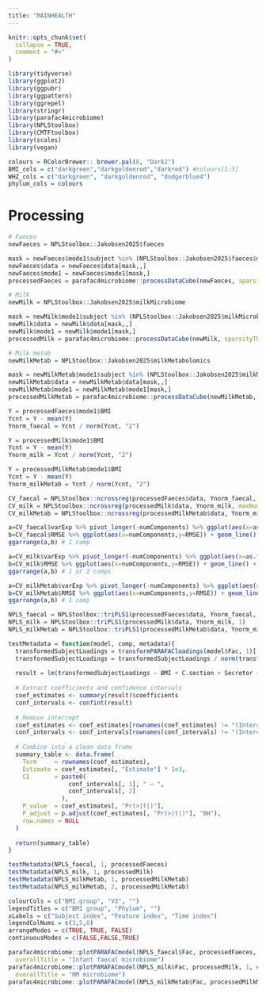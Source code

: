 ```yaml
---
title: "MAINHEALTH"
---
```


```r
knitr::opts_chunk$set(
  collapse = TRUE,
  comment = "#>"
)
```

```r
library(tidyverse)
library(ggplot2)
library(ggpubr)
library(ggpattern)
library(ggrepel)
library(stringr)
library(parafac4microbiome)
library(NPLStoolbox)
library(CMTFtoolbox)
library(scales)
library(vegan)
```

```r
colours = RColorBrewer:: brewer.pal(8, "Dark2")
BMI_cols = c("darkgreen","darkgoldenrod","darkred") #colours[1:3]
WHZ_cols = c("darkgreen", "darkgoldenrod", "dodgerblue4")
phylum_cols = colours
```

# Processing
```r
# Faeces
newFaeces = NPLStoolbox::Jakobsen2025$faeces

mask = newFaeces$mode1$subject %in% (NPLStoolbox::Jakobsen2025$faeces$mode1 %>% filter(!is.na(BMI)) %>% select(subject) %>% pull())
newFaeces$data = newFaeces$data[mask,,]
newFaeces$mode1 = newFaeces$mode1[mask,]
processedFaeces = parafac4microbiome::processDataCube(newFaeces, sparsityThreshold = 0.75, centerMode=1, scaleMode=2)

# Milk
newMilk = NPLStoolbox::Jakobsen2025$milkMicrobiome

mask = newMilk$mode1$subject %in% (NPLStoolbox::Jakobsen2025$milkMicrobiome$mode1 %>% filter(!is.na(BMI)) %>% select(subject) %>% pull())
newMilk$data = newMilk$data[mask,,]
newMilk$mode1 = newMilk$mode1[mask,]
processedMilk = parafac4microbiome::processDataCube(newMilk, sparsityThreshold=0.85, centerMode=1, scaleMode=2)

# Milk metab
newMilkMetab = NPLStoolbox::Jakobsen2025$milkMetabolomics

mask = newMilkMetab$mode1$subject %in% (NPLStoolbox::Jakobsen2025$milkMetabolomics$mode1 %>% filter(!is.na(BMI)) %>% select(subject) %>% pull())
newMilkMetab$data = newMilkMetab$data[mask,,]
newMilkMetab$mode1 = newMilkMetab$mode1[mask,]
processedMilkMetab = parafac4microbiome::processDataCube(newMilkMetab, CLR=FALSE, centerMode=1, scaleMode=2)
```

```r
Y = processedFaeces$mode1$BMI
Ycnt = Y - mean(Y)
Ynorm_faecal = Ycnt / norm(Ycnt, "2")

Y = processedMilk$mode1$BMI
Ycnt = Y - mean(Y)
Ynorm_milk = Ycnt / norm(Ycnt, "2")

Y = processedMilkMetab$mode1$BMI
Ycnt = Y - mean(Y)
Ynorm_milkMetab = Ycnt / norm(Ycnt, "2")
```

```r
CV_faecal = NPLStoolbox::ncrossreg(processedFaeces$data, Ynorm_faecal, maxNumComponents = 5, cvFolds=10)
CV_milk = NPLStoolbox::ncrossreg(processedMilk$data, Ynorm_milk, maxNumComponents = 5, cvFolds=10)
CV_milkMetab = NPLStoolbox::ncrossreg(processedMilkMetab$data, Ynorm_milkMetab, maxNumComponents = 5, cvFolds=10)

a=CV_faecal$varExp %>% pivot_longer(-numComponents) %>% ggplot(aes(x=as.factor(numComponents),y=value,col=as.factor(name),group=as.factor(name))) + geom_line() + geom_point() + xlab("Number of components") + ylab("Variance explained (%)") + theme(legend.position="none")
b=CV_faecal$RMSE %>% ggplot(aes(x=numComponents,y=RMSE)) + geom_line() + geom_point() + xlab("Number of components") + ylab("RMSECV")
ggarrange(a,b) # 1 comp

a=CV_milk$varExp %>% pivot_longer(-numComponents) %>% ggplot(aes(x=as.factor(numComponents),y=value,col=as.factor(name),group=as.factor(name))) + geom_line() + geom_point() + xlab("Number of components") + ylab("Variance explained (%)") + theme(legend.position="none")
b=CV_milk$RMSE %>% ggplot(aes(x=numComponents,y=RMSE)) + geom_line() + geom_point() + xlab("Number of components") + ylab("RMSECV")
ggarrange(a,b) # 1 or 2 comps

a=CV_milkMetab$varExp %>% pivot_longer(-numComponents) %>% ggplot(aes(x=as.factor(numComponents),y=value,col=as.factor(name),group=as.factor(name))) + geom_line() + geom_point() + xlab("Number of components") + ylab("Variance explained (%)") + theme(legend.position="none")
b=CV_milkMetab$RMSE %>% ggplot(aes(x=numComponents,y=RMSE)) + geom_line() + geom_point() + xlab("Number of components") + ylab("RMSECV")
ggarrange(a,b) # 1 comp
```

```r
NPLS_faecal = NPLStoolbox::triPLS1(processedFaeces$data, Ynorm_faecal, 1)
NPLS_milk = NPLStoolbox::triPLS1(processedMilk$data, Ynorm_milk, 1)
NPLS_milkMetab = NPLStoolbox::triPLS1(processedMilkMetab$data, Ynorm_milkMetab, 2)
```

```r
testMetadata = function(model, comp, metadata){
  transformedSubjectLoadings = transformPARAFACloadings(model$Fac, 1)[,comp]
  transformedSubjectLoadings = transformedSubjectLoadings / norm(transformedSubjectLoadings, "2")
  
  result = lm(transformedSubjectLoadings ~ BMI + C.section + Secretor + Lewis + whz.6m, data=metadata$mode1)
  
  # Extract coefficients and confidence intervals
  coef_estimates <- summary(result)$coefficients
  conf_intervals <- confint(result)
  
  # Remove intercept
  coef_estimates <- coef_estimates[rownames(coef_estimates) != "(Intercept)", ]
  conf_intervals <- conf_intervals[rownames(conf_intervals) != "(Intercept)", ]
  
  # Combine into a clean data frame
  summary_table <- data.frame(
    Term     = rownames(coef_estimates),
    Estimate = coef_estimates[, "Estimate"] * 1e3,
    CI       = paste0(
                 conf_intervals[, 1], " – ",
                 conf_intervals[, 2]
               ),
    P_value  = coef_estimates[, "Pr(>|t|)"],
    P_adjust = p.adjust(coef_estimates[, "Pr(>|t|)"], "BH"),
    row.names = NULL
  )
  
  return(summary_table)
}

testMetadata(NPLS_faecal, 1, processedFaeces)
testMetadata(NPLS_milk, 1, processedMilk)
testMetadata(NPLS_milkMetab, 1, processedMilkMetab)
testMetadata(NPLS_milkMetab, 2, processedMilkMetab)
```

```r
colourCols = c("BMI.group", "V3", "")
legendTitles = c("BMI group", "Phylum", "")
xLabels = c("Subject index", "Feature index", "Time index")
legendColNums = c(3,5,0)
arrangeModes = c(TRUE, TRUE, FALSE)
continuousModes = c(FALSE,FALSE,TRUE)

parafac4microbiome::plotPARAFACmodel(NPLS_faecal$Fac, processedFaeces, 1, colourCols, legendTitles, xLabels, legendColNums, arrangeModes, continuousModes,
  overallTitle = "Infant faecal microbiome")
parafac4microbiome::plotPARAFACmodel(NPLS_milk$Fac, processedMilk, 1, colourCols, legendTitles, xLabels, legendColNums, arrangeModes, continuousModes,
  overallTitle = "HM microbiome")
parafac4microbiome::plotPARAFACmodel(NPLS_milkMetab$Fac, processedMilkMetab, 2, colourCols, legendTitles, xLabels, legendColNums, arrangeModes, continuousModes, overallTitle = "HM metabolome")
```
